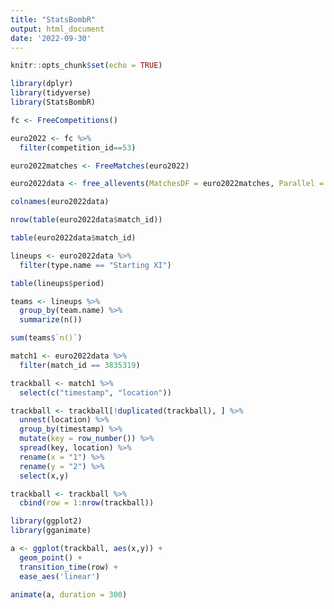 ```yaml
---
title: "StatsBombR"
output: html_document
date: '2022-09-30'
---
```


```r
knitr::opts_chunk$set(echo = TRUE)
```

```r
library(dplyr)
library(tidyverse)
library(StatsBombR)
```

```r
fc <- FreeCompetitions()
```

```r
euro2022 <- fc %>%
  filter(competition_id==53)

euro2022matches <- FreeMatches(euro2022)

euro2022data <- free_allevents(MatchesDF = euro2022matches, Parallel = T)
```

```r
colnames(euro2022data)
```

```r
nrow(table(euro2022data$match_id))

table(euro2022data$match_id)
```

```r
lineups <- euro2022data %>%
  filter(type.name == "Starting XI")
```

```r
table(lineups$period)
```

```r
teams <- lineups %>%
  group_by(team.name) %>%
  summarize(n())

sum(teams$`n()`)
```

```r
match1 <- euro2022data %>%
  filter(match_id == 3835319)
```

```r
trackball <- match1 %>%
  select(c("timestamp", "location"))

trackball <- trackball[!duplicated(trackball), ] %>%
  unnest(location) %>% 
  group_by(timestamp) %>% 
  mutate(key = row_number()) %>% 
  spread(key, location) %>%
  rename(x = "1") %>%
  rename(y = "2") %>%
  select(x,y)

trackball <- trackball %>%
  cbind(row = 1:nrow(trackball))
```
```r
library(ggplot2)
library(gganimate)
```

```r
a <- ggplot(trackball, aes(x,y)) +
  geom_point() + 
  transition_time(row) +
  ease_aes('linear')
```

```r
animate(a, duration = 300)
```














